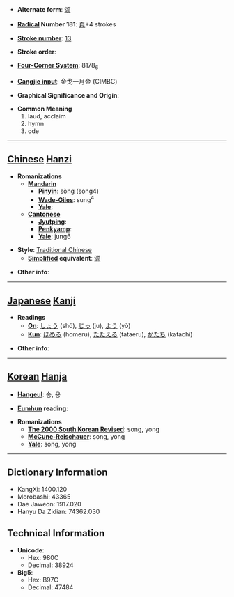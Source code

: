 * '''Alternate form''': [[颂]]

* '''[[Wiktionary:Chinese radical index| Radical]] Number 181''': [[Wiktionary:Chinese radical index 頁|頁]]+4 strokes

* '''[[Wiktionary:Chinese total strokes index|Stroke number]]''': [[Wiktionary:Chinese total strokes index 13|13]]

* '''Stroke order''': 

* '''[[Wiktionary:Chinese four corner index|Four-Corner System]]''': 8178<sub>6</sub>

* '''[[Wiktionary:Chinese Cangjie index|Cangjie input]]''': 金戈一月金 (CIMBC)

* '''Graphical Significance and Origin''': 

* '''Common Meaning'''
*#laud, acclaim
*# hymn
*# ode


----

== [[Chinese]] [[Hanzi]] ==

* '''Romanizations'''
** '''[[Mandarin]]'''
*** '''[[Pinyin]]''': sòng (song4)
*** '''[[Wade-Giles]]''': sung<sup>4</sup>
*** '''[[Yale]]''': 
** '''[[Cantonese]]'''
*** '''[[Jyutping]]''':
*** '''[[Penkyamp]]''': 
*** '''[[Yale]]''': jung6

* '''Style''': [[Traditional Chinese]] 
** '''[[Simplified Chinese|Simplified]] equivalent''': [[颂]]

* '''Other info''': 

----

== [[Japanese]] [[Kanji]] ==

* '''Readings'''
** '''[[On]]''': [[しょう]] (shō), [[じゅ]] (ju), [[よう]] (yō)
** '''[[Kun]]''': [[ほめる]] (homeru), [[たたえる]] (tataeru), [[かたち]] (katachi)

* '''Other info''':  

----

== [[Korean]] [[Hanja]] ==

* '''[[Hangeul]]''': 송, 용

* '''[[Eumhun]] reading''': 

* '''Romanizations'''
** '''[[The 2000 South Korean Revised Romanization|The 2000 South Korean Revised]]''': song, yong
** '''[[McCune-Reischauer]]''': song, yong
** '''[[Yale]]''': song, yong

----

== Dictionary Information ==

* KangXi: 1400.120
* Morobashi: 43365
* Dae Jaweon: 1917.020
* Hanyu Da Zidian: 74362.030

== Technical Information ==

* '''Unicode''':
** Hex: 980C
** Decimal: 38924
* '''Big5''':
** Hex: B97C
** Decimal: 47484